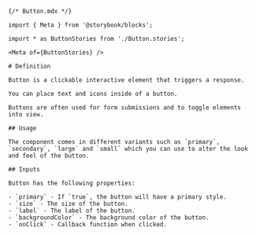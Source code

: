 
```mdx
{/* Button.mdx */}

import { Meta } from '@storybook/blocks';

import * as ButtonStories from './Button.stories';

<Meta of={ButtonStories} />

# Definition

Button is a clickable interactive element that triggers a response.

You can place text and icons inside of a button.

Buttons are often used for form submissions and to toggle elements into view.

## Usage

The component comes in different variants such as `primary`, `secondary`, `large` and `small` which you can use to alter the look and feel of the button.

## Inputs

Button has the following properties:

- `primary` - If `true`, the button will have a primary style.
- `size` - The size of the button.
- `label` - The label of the button.
- `backgroundColor` - The background color of the button.
- `onClick` - Callback function when clicked.
```

